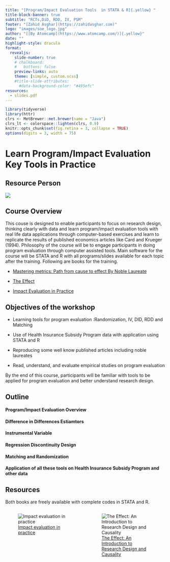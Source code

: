 ---
title: "[Program/Impact Evaluation Tools  in STATA & R]{.yellow} "
title-block-banner: true
subtitle: "RCTs,DiD, RDD, IV, PSM"
footer: "[Zahid Asghar](https://zahidasghar.com)"
logo: "images/soe_logo.jpg"
author: "[[By Atomcamp](https://www.atomcamp.com/)]{.yellow}"
date: ""
highlight-style: dracula
format:
  revealjs:  
    slide-number: true
    # chalkboard: 
    #   buttons: false
    preview-links: auto
    theme: [simple, custom.scss]
    #title-slide-attributes:
      #data-background-color: "#495efc"
resources:
  - slides.pdf
--- 

```{r include=FALSE}
library(tidyverse)
library(httr)
clrs <- MetBrewer::met.brewer(name = "Java")
clrs_lt <- colorspace::lighten(clrs, 0.9)
knitr::opts_chunk$set(fig.retina = 3, collapse = TRUE)
options(digits = 3, width = 75)
```

# Learn Program/Impact Evaluation Key Tools in Practice { .white}


## Resource Person

![](images/zahid.jpg)


## Course Overview 

This couse is designed to enable [participants to focus on research design]{.yellow}, [thinking clearly with data]{.yellow} and learn [program/impact evaluation tools]{.yellow} with real life data applications through computer-based exercises and learn to replicate the results of published economics articles like Card and Krueger (1994). Philosophy of the course will be to engage participants in doing program evaluation through computer assisted tools. [Main software for the course will be STATA and R]{.yellow} with all programs/slides available for each topic after the training. Following are books for the training. 

-   [Mastering metrics: Path from cause to effect By Noble Laureate](https://www.masteringmetrics.com/)

-   [The Effect](theeffectbook.net)

-   [Impact Evaluation in Practice](https://www.worldbank.org/en/programs/sief-trust-fund/publication/impact-evaluation-in-practice)

## [Objectives of the workshop]{.yellow} {.scrollable}

-   Learning tools for program evaluation :Randomization, IV, DID, RDD and Matching 

-   Use of Health Insurance Subsidy Program data with application using STATA and R 

-   Reproducing some well know published articles including noble laureates

-   Read, understand, and evaluate empirical studies on program evaluation

By the end of this course, participants will be familiar with tools to be applied for program evaluation and better understand research design.

## Outline 

####  Program/Impact Evaluation Overview

####  [Difference in Differences Estiamtors]{.yellow} 

####  Instrumental Variable 

####  [Regression Discontinuity Design]{.yellow} 

####  Matching and Randomization

####  [Application of all these tools on Health Insurance Subsidy Program and other data]{.yellow} 

## Resources 

Both books are freely available with complete codes in STATA and R. 

::: columns
::: {.column width="50%"}
![[Impact evaluation in practice](https://www.worldbank.org/en/programs/sief-trust-fund/publication/impact-evaluation-in-practice)](images/impact_eval.jpg)
:::

::: {.column width="50%"}
![[The Effect: An Introduction to Research Design and Causality](https://theeffectbook.net/)](images/the_effect.jpg)
:::
:::

